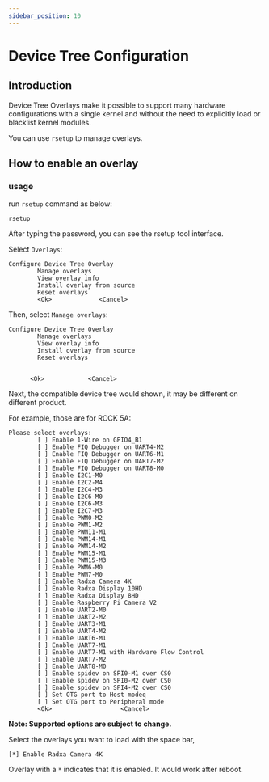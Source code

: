 ```yaml
---
sidebar_position: 10
---
```


# Device Tree Configuration

## Introduction

Device Tree Overlays make it possible to support many hardware configurations with a single kernel and without the need to explicitly load or blacklist kernel modules.

You can use `rsetup` to manage overlays.

## How to enable an overlay

### usage

run `rsetup` command as below:

```
rsetup
```

After typing the password, you can see the rsetup tool interface.

Select `Overlays`:

```
Configure Device Tree Overlay
        Manage overlays
        View overlay info
        Install overlay from source
        Reset overlays
        <Ok>             <Cancel>
```

Then, select `Manage overlays`:

```
Configure Device Tree Overlay
        Manage overlays
        View overlay info
        Install overlay from source
        Reset overlays


      <Ok>            <Cancel>
```

Next, the compatible device tree would shown, it may be different on different product.

For example, those are for ROCK 5A:

```
Please select overlays:
        [ ] Enable 1-Wire on GPIO4_B1
        [ ] Enable FIQ Debugger on UART4-M2
        [ ] Enable FIQ Debugger on UART6-M1
        [ ] Enable FIQ Debugger on UART7-M2
        [ ] Enable FIQ Debugger on UART8-M0
        [ ] Enable I2C1-M0
        [ ] Enable I2C2-M4
        [ ] Enable I2C4-M3
        [ ] Enable I2C6-M0
        [ ] Enable I2C6-M3
        [ ] Enable I2C7-M3
        [ ] Enable PWM0-M2
        [ ] Enable PWM1-M2
        [ ] Enable PWM11-M1
        [ ] Enable PWM14-M1
        [ ] Enable PWM14-M2
        [ ] Enable PWM15-M1
        [ ] Enable PWM15-M3
        [ ] Enable PWM6-M0
        [ ] Enable PWM7-M0
        [ ] Enable Radxa Camera 4K
        [ ] Enable Radxa Display 10HD
        [ ] Enable Radxa Display 8HD
        [ ] Enable Raspberry Pi Camera V2
        [ ] Enable UART2-M0
        [ ] Enable UART2-M2
        [ ] Enable UART3-M1
        [ ] Enable UART4-M2
        [ ] Enable UART6-M1
        [ ] Enable UART7-M1
        [ ] Enable UART7-M1 with Hardware Flow Control
        [ ] Enable UART7-M2
        [ ] Enable UART8-M0
        [ ] Enable spidev on SPI0-M1 over CS0
        [ ] Enable spidev on SPI0-M2 over CS0
        [ ] Enable spidev on SPI4-M2 over CS0
        [ ] Set OTG port to Host modeq
        [ ] Set OTG port to Peripheral mode
        <Ok>                   <Cancel>
```

**Note: Supported options are subject to change.**

Select the overlays you want to load with the space bar,

```
[*] Enable Radxa Camera 4K
```

Overlay with a `*` indicates that it is enabled. It would work after reboot.
